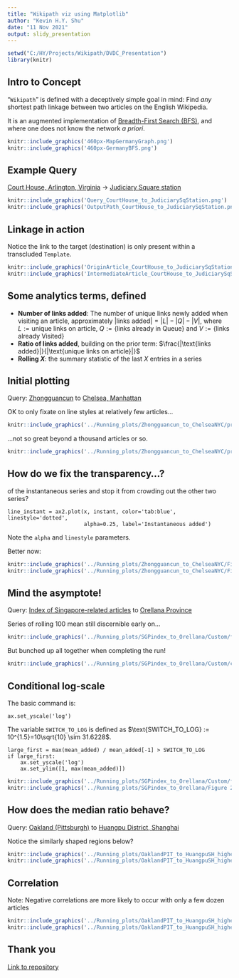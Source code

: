 ```yaml
---
title: "Wikipath viz using Matplotlib"
author: "Kevin H.Y. Shu"
date: "11 Nov 2021"
output: slidy_presentation
---
```

```r
setwd("C:/HY/Projects/Wikipath/DVDC_Presentation")
library(knitr)
```

## Intro to Concept
"`Wikipath`" is defined with a deceptively simple goal in mind: Find _any_ shortest path linkage between two articles on the English Wikipedia.

It is an augmented implementation of <a href="https://en.wikipedia.org/wiki/Breadth-first_search">Breadth-First Search (BFS)</a>, and where one does not know the network _a priori_.

```r
knitr::include_graphics('460px-MapGermanyGraph.png')
knitr::include_graphics('460px-GermanyBFS.png')
```

## Example Query
<a href="https://en.wikipedia.org/wiki/Court_House,_Arlington,_Virginia">Court House, Arlington, Virginia</a> $\to$ <a href="https://en.wikipedia.org/wiki/Judiciary_Square_station">Judiciary Square station</a>

```r
knitr::include_graphics('Query_CourtHouse_to_JudiciarySqStation.png')
knitr::include_graphics('OutputPath_CourtHouse_to_JudiciarySqStation.png')
```

## Linkage in action
Notice the link to the target (destination) is only present within a transcluded `Template`.
```r
knitr::include_graphics('OriginArticle_CourtHouse_to_JudiciarySqStation.png')
knitr::include_graphics('IntermediateArticle_CourtHouse_to_JudiciarySqStation.png')
```

## Some analytics terms, defined
- **Number of links added**: The number of unique links newly added when visiting an article, approximately $|\text{links added}| = |L| - |Q| - |V|$, where $L:=\text{unique links on article}$, $Q:=\{\text{links already in Queue}\}$ and $V:=\{\text{links already Visited}\}$
- **Ratio of links added**, building on the prior term: $\frac{|\text{links added}|}{|\text{unique links on article}|}$
- **Rolling $X$**: the summary statistic of the last $X$ entries in a series

## Initial plotting
Query: <a href="https://en.wikipedia.org/wiki/Zhongguancun">Zhongguancun</a> to <a href="https://en.wikipedia.org/wiki/Chelsea,_Manhattan">Chelsea, Manhattan</a>

OK to only fixate on line styles at relatively few articles...
```r
knitr::include_graphics('../Running_plots/Zhongguancun_to_ChelseaNYC/pre_transparency_lowering/Figure 2021-09-22 004635 (3).png')
```

...not so great beyond a thousand articles or so.
```r
knitr::include_graphics('../Running_plots/Zhongguancun_to_ChelseaNYC/pre_transparency_lowering/Figure 2021-09-22 004635 (21).png')
```

## How do we fix the transparency...?
of the instantaneous series and stop it from crowding out the other two series?
```
line_instant = ax2.plot(x, instant, color='tab:blue', linestyle='dotted',
                        alpha=0.25, label='Instantaneous added')
```

Note the `alpha` and `linestyle` parameters.

Better now:
```r
knitr::include_graphics('../Running_plots/Zhongguancun_to_ChelseaNYC/Figure 2021-11-04 154000 (5).png')
knitr::include_graphics('../Running_plots/Zhongguancun_to_ChelseaNYC/Figure 2021-11-04 154000 (18).png')
```

## Mind the asymptote!
Query: <a href="https://en.wikipedia.org/wiki/Index_of_Singapore-related_articles">Index of Singapore-related articles</a> to <a href="https://en.wikipedia.org/wiki/Orellana_Province">Orellana Province</a>

Series of rolling 100 mean still discernible early on...
```r
knitr::include_graphics('../Running_plots/SGPindex_to_Orellana/Custom/first110_nonlog.png')
```

But bunched up all together when completing the run!
```r
knitr::include_graphics('../Running_plots/SGPindex_to_Orellana/Custom/complete_nonlog.png')
```

## Conditional log-scale
The basic command is:
```
ax.set_yscale('log')
```

The variable `SWITCH_TO_LOG` is defined as $\text{SWITCH_TO_LOG} := 10^{1.5}=10\sqrt{10} \sim 31.6228$.
```
large_first = max(mean_added) / mean_added[-1] > SWITCH_TO_LOG
if large_first:
    ax.set_yscale('log')
    ax.set_ylim([1, max(mean_added)])
```

```r
knitr::include_graphics('../Running_plots/SGPindex_to_Orellana/Custom/first110_log.png')
knitr::include_graphics('../Running_plots/SGPindex_to_Orellana/Figure 2021-11-07 211831 (30).png')
```

## How does the median ratio behave?
Query: <a href="https://en.wikipedia.org/wiki/Oakland_(Pittsburgh)">Oakland (Pittsburgh)</a> to <a href="https://en.wikipedia.org/wiki/Huangpu_District,_Shanghai">Huangpu District, Shanghai</a>

Notice the similarly shaped regions below?
```r
knitr::include_graphics('../Running_plots/OaklandPIT_to_HuangpuSH_higher_ratio_in_depth2/linksadded-final-edit.png')
knitr::include_graphics('../Running_plots/OaklandPIT_to_HuangpuSH_higher_ratio_in_depth2/ratio-final-edit.png')
```

## Correlation
Note: Negative correlations are more likely to occur with only a few dozen articles
```r
knitr::include_graphics('../Running_plots/OaklandPIT_to_HuangpuSH_higher_ratio_in_depth2/Figure 2021-11-03 223427 (22).png')
knitr::include_graphics('../Running_plots/OaklandPIT_to_HuangpuSH_higher_ratio_in_depth2/Figure 2021-11-03 223427 (23).png')
```

## Thank you
<a href ="https://github.com/FAE-Sonata/Wikipath">Link to repository</a>